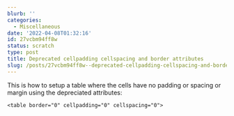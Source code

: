 ```yaml
---
blurb: ''
categories:
  - Miscellaneous
date: '2022-04-08T01:32:16'
id: 27vcbm94ff8w
status: scratch
type: post
title: Deprecated cellpadding cellspacing and border attributes
slug: /posts/27vcbm94ff8w--deprecated-cellpadding-cellspacing-and-border-attributes
---
```


This is how to setup a table where the cells have no padding or spacing or margin using the depreciated attributes:

```
<table border="0" cellpadding="0" cellspacing="0">
```


